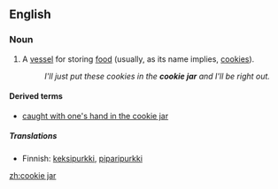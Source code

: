 ==English==

===Noun===
{{wikipedia}}
{{en-noun|sg=[[cookie]] [[jar]]}}

# A [[vessel]] for storing [[food]] (usually, as its name implies, [[cookie]]s).
#: ''I'll just put these cookies in the '''cookie jar''' and I'll be right out.''

====Derived terms====
* [[caught with one's hand in the cookie jar]]

=====Translations=====
{{trans-top|a vessel for storing food}}
* Finnish: [[keksipurkki]], [[piparipurkki]]
{{trans-mid}}
{{trans-bottom}}

[[zh:cookie jar]]